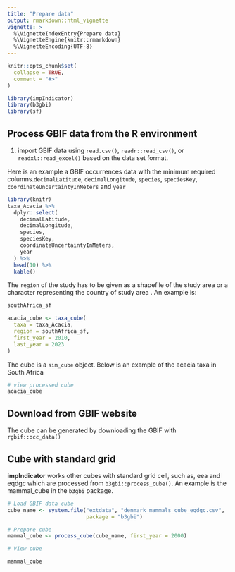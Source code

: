 ```yaml
---
title: "Prepare data"
output: rmarkdown::html_vignette
vignette: >
  %\VignetteIndexEntry{Prepare data}
  %\VignetteEngine{knitr::rmarkdown}
  %\VignetteEncoding{UTF-8}
---
```


```r
knitr::opts_chunk$set(
  collapse = TRUE,
  comment = "#>"
)
```

```r
library(impIndicator)
library(b3gbi)
library(sf)
```

## Process GBIF data from the R environment
1. import GBIF data using `read.csv()`, `readr::read_csv()`, or `readxl::read_excel()` based on the data set format.

Here is an example a GBIF occurrences data with the minimum required columns.`decimalLatitude`, `decimalLongitude`, `species`, `speciesKey`, `coordinateUncertaintyInMeters` and `year`

```r
library(knitr)
taxa_Acacia %>%
  dplyr::select(
    decimalLatitude,
    decimalLongitude,
    species,
    speciesKey,
    coordinateUncertaintyInMeters,
    year
  ) %>%
  head(10) %>%
  kable()
```

The `region` of the study has to be given as a shapefile of the study area 
or a character representing the country of study area . An example is:

```r
southAfrica_sf
```

```r
acacia_cube <- taxa_cube(
  taxa = taxa_Acacia,
  region = southAfrica_sf,
  first_year = 2010,
  last_year = 2023
)
```

The cube is a `sim_cube` object. Below is an example of the acacia taxa in 
South Africa
```r
# view processed cube
acacia_cube

```
## Download from GBIF website
The cube can be generated by downloading the GBIF with `rgbif::occ_data()` 

## Cube with standard grid
**impIndicator** works other cubes with standard grid cell, such as, eea and eqdgc
which are processed from `b3gbi::process_cube()`. An example is the mammal_cube
in the `b3gbi` package.

```r

# Load GBIF data cube
cube_name <- system.file("extdata", "denmark_mammals_cube_eqdgc.csv",
                         package = "b3gbi")

# Prepare cube
mammal_cube <- process_cube(cube_name, first_year = 2000)

# View cube

mammal_cube
```
